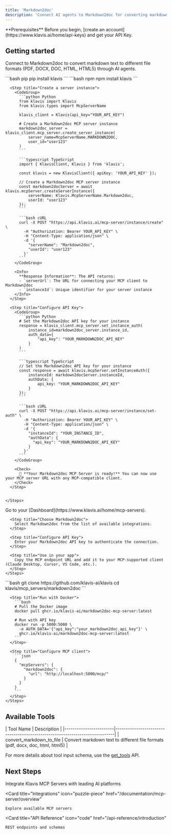 ```yaml
---
title: 'Markdown2doc'
description: 'Connect AI agents to Markdown2doc for converting markdown to various document formats'
---
```


<Info>
  **Prerequisites**
  Before you begin, [create an account](https://www.klavis.ai/home/api-keys) and get your API Key.
</Info>

## Getting started

Connect to Markdown2doc to convert markdown text to different file formats (PDF, DOCX, DOC, HTML, HTML5) through AI agents.

<Tabs>
  <Tab title="API">
    <Steps>
      <Step title="Install the SDKs (optional)">
        <CodeGroup>
          ```bash pip
          pip install klavis
          ```
          ```bash npm
          npm install klavis
          ```
        </CodeGroup>
      </Step>
      
      <Step title="Create a server instance">
        <CodeGroup>
          ```python Python
          from klavis import Klavis
          from klavis.types import McpServerName
          
          klavis_client = Klavis(api_key="YOUR_API_KEY")
          
          # Create a Markdown2doc MCP server instance
          markdown2doc_server = klavis_client.mcp_server.create_server_instance(
              server_name=McpServerName.MARKDOWN2DOC,
              user_id="user123"
          )
          ```
          
          ```typescript TypeScript
          import { KlavisClient, Klavis } from 'klavis';
          
          const klavis = new KlavisClient({ apiKey: 'YOUR_API_KEY' });
          
          // Create a Markdown2doc MCP server instance
          const markdown2docServer = await klavis.mcpServer.createServerInstance({
              serverName: Klavis.McpServerName.Markdown2doc,
              userId: "user123"
          });
          ```
          
          ```bash cURL
          curl -X POST "https://api.klavis.ai/mcp-server/instance/create" \
            -H "Authorization: Bearer YOUR_API_KEY" \
            -H "Content-Type: application/json" \
            -d '{
              "serverName": "Markdown2doc",
              "userId": "user123"
            }'
          ```
        </CodeGroup>
        
        <Info>
          **Response Information**: The API returns:
          - `serverUrl`: The URL for connecting your MCP client to Markdown2doc
          - `instanceId`: Unique identifier for your server instance
        </Info>
      </Step>
      
      <Step title="Configure API Key">
        <CodeGroup>
          ```python Python
          # Set the Markdown2doc API key for your instance
          response = klavis_client.mcp_server.set_instance_auth(
              instance_id=markdown2doc_server.instance_id,
              auth_data={
                  "api_key": "YOUR_MARKDOWN2DOC_API_KEY"
              }
          )
          ```
          
          ```typescript TypeScript
          // Set the Markdown2doc API key for your instance
          const response = await klavis.mcpServer.setInstanceAuth({
              instanceId: markdown2docServer.instanceId,
              authData: {
                  api_key: "YOUR_MARKDOWN2DOC_API_KEY"
              }
          });
          ```
          
          ```bash cURL
          curl -X POST "https://api.klavis.ai/mcp-server/instance/set-auth" \
            -H "Authorization: Bearer YOUR_API_KEY" \
            -H "Content-Type: application/json" \
            -d '{
              "instanceId": "YOUR_INSTANCE_ID",
              "authData": {
                "api_key": "YOUR_MARKDOWN2DOC_API_KEY"
              }
            }'
          ```
        </CodeGroup>
        
        <Check>
          🎉 **Your Markdown2doc MCP Server is ready!** You can now use your MCP server URL with any MCP-compatible client.
        </Check>
      </Step>
      

    </Steps>
  </Tab>
  
  <Tab title="UI">
    <Steps>
      <Step title="Open Dashboard">
        Go to your [Dashboard](https://www.klavis.ai/home/mcp-servers).
      </Step>
      
      <Step title="Choose Markdown2doc">
        Select Markdown2doc from the list of available integrations.
      </Step>
      
      <Step title="Configure API Key">
        Enter your Markdown2doc API key to authenticate the connection.
      </Step>
      
      <Step title="Use in your app">
        Copy the MCP endpoint URL and add it to your MCP-supported client (Claude Desktop, Cursor, VS Code, etc.).
      </Step>
    </Steps>
  </Tab>
  
  <Tab title="Open Source">
    <Steps>
      <Step title="Clone repository (for developers to build from source)">
        ```bash
        git clone https://github.com/klavis-ai/klavis
        cd klavis/mcp_servers/markdown2doc
        ```
      </Step>
      
      <Step title="Run with Docker">
        ```bash
        # Pull the Docker image
        docker pull ghcr.io/klavis-ai/markdown2doc-mcp-server:latest
        
        # Run with API key
        docker run -p 5000:5000 \
          -e AUTH_DATA='{"api_key":"your_markdown2doc_api_key"}' \
          ghcr.io/klavis-ai/markdown2doc-mcp-server:latest
        ```
      </Step>
      
      <Step title="Configure MCP client">
        ```json
        {
          "mcpServers": {
            "markdown2doc": {
              "url": "http://localhost:5000/mcp/"
            }
          }
        }
        ```
      </Step>
    </Steps>
  </Tab>
</Tabs>

## Available Tools

<Accordion title="Tools Information">
| Tool Name              | Description                                                                 |
|------------------------|-----------------------------------------------------------------------------|
| convert_markdown_to_file | Convert markdown text to different file formats (pdf, docx, doc, html, html5) |
</Accordion>

<Note>For more details about tool input schema, use the [get_tools](https://docs.klavis.ai/api-reference/mcp-server/get-tools) API.</Note>

## Next Steps

<CardGroup>
  <Card
    title="AI Platform Integrations"
    icon="robot"
    href="/documentation/ai-platform-integration/overview"
  >
    Integrate Klavis MCP Servers with leading AI platforms
  </Card>
  
  <Card
    title="Integrations"
    icon="puzzle-piece"
    href="/documentation/mcp-server/overview"
  >
    Explore available MCP servers
  </Card>
  
  <Card
    title="API Reference"
    icon="code"
    href="/api-reference/introduction"
  >
    REST endpoints and schemas
  </Card>
</CardGroup>
